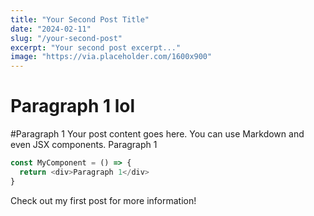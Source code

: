 ```yaml
---
title: "Your Second Post Title"
date: "2024-02-11"
slug: "/your-second-post"
excerpt: "Your second post excerpt..."
image: "https://via.placeholder.com/1600x900"
---
```



# Paragraph 1 lol
#Paragraph 1
Your post content goes here. You can use Markdown and even JSX components.
Paragraph 1
```javascript
const MyComponent = () => {
  return <div>Paragraph 1</div>
}
```

Check out my <Link to="/your-first-post">first post</Link> for more information!
